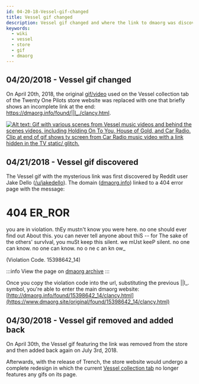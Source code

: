 ```yaml
---
id: 04-20-18-Vessel-gif-changed
title: Vessel gif changed
description: Vessel gif changed and where the link to dmaorg was discovered.
keywords:
  - wiki
  - vessel
  - store
  - gif
  - dmaorg
---
```


## 04/20/2018 - Vessel gif changed

On April 20th, 2018, the original [gif/video](https://www.youtube.com/watch?v=IigZXFhkbMM) used on the Vessel collection tab of the Twenty One Pilots store website was replaced with one that briefly shows an incomplete link at the end: https://dmaorg.info/found/||l_./clancy.html. 

[![Alt text: Gif with various scenes from Vessel music videos and behind the scenes videos, including Holding On To You, House of Gold, and Car Radio. Clip at end of gif shows tv screen from Car Radio music video with a link hidden in the TV static/ glitch.](./assets/vesselstorepage.gif)](./assets/vesselstorepage.gif)


## 04/21/2018 - Vessel gif discovered

The Vessel gif with the mysterious link was first discovered by Reddit user Jake Dello ([/u/jakedello](https://www.reddit.com/u/jakedello)). The domain ([dmaorg.info](http://dmaorg.info)) linked to a 404 error page with the message:


<BrowserWindow url="http://dmaorg.info">
<h1>404 ER_ROR</h1>

you are in violation. thEy mustn't know you were here. no one should ever find out About this. you can never tell anyone about thiS -- for The sake of the others' survIval, you muSt keep this silent. we mUst keeP silent. no one can know. no one can know. no o ne c an kn ow_

(Violation Code. 15398642_14)
</BrowserWindow>


:::info
View the page on [dmaorg archive](https://www.dmaorg.site/dmaorg404.html)
:::

Once you copy the violation code into the url, substituting the previous ||l_. symbol, you're able to enter the main dmaorg website: [http://dmaorg.info/found/15398642_14/clancy.html](https://www.dmaorg.site/original/found/15398642_14/clancy.html)

## 04/30/2018 - Vessel gif removed and added back

On April 30th, the Vessel gif featuring the link was removed from the store and then added back again on July 3rd, 2018.

Afterwards, with the release of Trench, the store website would undergo a complete redesign in which the current [Vessel collection tab](https://store.twentyonepilots.com/collections/vessel) no longer features any gifs on its page.
